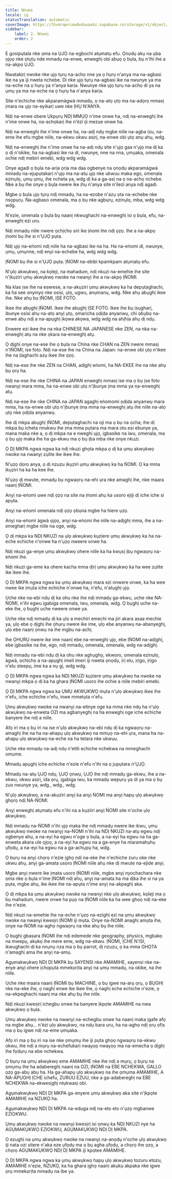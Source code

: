 ```yaml
---
title: Nṅomi
locale: ig
statusTranslation: automatic
coverImage: https://lhvmrqwrcowdvduuaukz.supabase.co/storage/v1/object/public/strapi-uploads/small_cover-educacion-fundamental.webp-2d51a7828a2b1309555be27f7e2a61a0.webp
sidebar:
    label: 2. Nṅomi
    order: 2
---
```

E gosipụtala nke ọma na ỤJỌ na-egbochi atụmatụ efu. Ọnọdụ akụ na ụba ọjọọ nke ọtụtụ nde mmadụ na-enwe, enweghị obi abụọ ọ bụla, bụ n'ihi ihe a na-akpọ ỤJỌ.

Nwatakịrị nwoke nke ụjọ tụrụ na-achọ nne ya ọ hụrụ n'anya ma na-agbasi ike na ya iji nweta nchebe. Di nke ụjọ tụrụ na-agbasi ike na nwunye ya ma na-eche na ọ hụrụ ya n'anya karịa. Nwunye nke ụjọ tụrụ na-achọ di ya na ụmụ ya ma na-eche na ọ hụrụ ha n'anya karịa.

Site n'echiche nke akparamàgwà mmadụ, ọ na-atọ ụtọ ma na-adọrọ mmasị ịmara na ụjọ na-eyikarị uwe nke ỊHỤ N'ANYA.

Ndị na-enwe obere Ụkpụrụ NDỊ MMỤỌ n'ime onwe ha, ndị na-enweghị ihe n'ime onwe ha, na-achọkarị ihe n'èzí iji mezue onwe ha.

Ndị na-enweghị ihe n'ime onwe ha, na-adị ndụ mgbe niile na-agba izu, na-eme ihe efu mgbe niile, na-ekwu okwu asịrị, na-enwe obi ụtọ anụ ahụ, wdg.

Ndị na-enweghị ihe n'ime onwe ha na-adị ndụ site n'ụjọ gaa n'ụjọ ma dị ka ọ dị n'okike, ha na-agbasi ike na di, nwunye, nne na nna, ụmụaka, omenala ochie ndị mebiri emebi, wdg wdg wdg.

Onye agadi ọ bụla na-arịa ọrịa ma daa ogbenye na ọnọdụ akparamàgwà mmadụ na-ejupụtakarị n'ụjọ ma na-atụ ụjọ nke ukwuu maka ego, omenala ezinụlọ, ụmụ ụmụ, ihe ncheta ya, wdg dị ka a ga-asị na ọ na-achọ nchebe. Nke a bụ ihe onye ọ bụla nwere ike ịhụ n'anya site n'ilezi anya ndị agadi.

Mgbe ọ bụla ụjọ tụrụ ndị mmadụ, ha na-ezobe n'azụ ọta na-echebe nke nsọpụrụ. Na-agbaso omenala, ma ọ bụ nke agbụrụ, ezinụlọ, mba, wdg wdg wdg.

N'ezie, omenala ọ bụla bụ naanị nkwughachi na-enweghị isi ọ bụla, efu, na-enweghị ezi uru.

Ndị mmadụ niile nwere ọchịchọ siri ike ịṅomi ihe ndị ọzọ. Ihe a na-akpọ ịṅomi bụ ihe si n'ỤJỌ pụta.

Ndị ụjọ na-eṅomi ndị niile ha na-agbasi ike na ha. Ha na-eṅomi di, nwunye, ụmụ, ụmụnne, ndị enyi na-echebe ha, wdg wdg wdg.

ỊṄOMI bụ ihe si n'ỤJỌ pụta. ỊṄOMI na-ebibi kpamkpam atụmatụ efu.

N'ụlọ akwụkwọ, na kọleji, na mahadum, ndị nkuzi na-emehie ihe site n'ịkụziri ụmụ akwụkwọ nwoke na nwanyị ihe a na-akpọ ỊṄOMI.

Na klas ịse ihe na eserese, a na-akụziri ụmụ akwụkwọ ka ha depụtaghachi, ka ha see onyinyo nke osisi, ụlọ, ugwu, anụmanụ, wdg. Nke ahụ abụghị ikee ihe. Nke ahụ bụ ỊṄOMI, ỊSE FOTO.

Ikee ihe abụghị ỊṄOMI. Ikee ihe abụghị ỊSE FOTO. Ikee ihe bụ ịsụgharị, ibunye osisi ahụ na-atọ anyị ụtọ, ọmarịcha ọdịda anyanwụ, chi ọbụbọ na-enwe abụ ndị a na-apụghị ịkọwa akọwa, wdg wdg na ahịhịa ahụ dị ndụ.

Enwere ezi ikee ihe na nka CHINESE NA JAPANESE nke ZEN, na nka na-enweghị atụ na nke ọkara na-enweghị atụ.

Ọ dịghị onye na-ese ihe ọ bụla na China nke CHAN na ZEN nwere mmasị n'ỊṄOMI, ise foto. Ndị na-ese ihe na China na Japan: na-enwe obi ụtọ n'ikee ihe na ịlaghachi azụ ikee ihe ọzọ.

Ndị na-ese ihe nke ZEN na CHAN, adịghị eṅomi, ha NA-EKEE ihe na nke ahụ bụ ọrụ ha.

Ndị na-ese ihe nke CHINA na JAPAN enweghị mmasị ise ma ọ bụ ịse foto nwanyị mara mma, ha na-enwe obi ụtọ n'ịbunye ịma mma ya na-enweghị atụ.

Ndị na-ese ihe nke CHINA na JAPAN agaghị eṅomomi ọdịda anyanwụ mara mma, ha na-enwe obi ụtọ n'ịbunye ịma mma na-enweghị atụ ihe niile na-atọ ụtọ nke ọdịda anyanwụ.

Ihe dị mkpa abụghị ỊṄOMI, depụtaghachi na oji ma ọ bụ na ọcha; ihe dị mkpa bụ icheta nnukwu ihe ịma mma pụtara ma mara otu esi ebunye ya, mana maka nke a, ọ dị mkpa na e nweghị ụjọ, ịgbasike na iwu, omenala, ma ọ bụ ụjọ maka ihe ha ga-ekwu ma ọ bụ ịba mba nke onye nkuzi.

Ọ DỊ MKPA ngwa ngwa ka ndị nkuzi ghọta mkpa ọ dị ka ụmụ akwụkwọ nwoke na nwanyị zụlite ike ikee ihe.

N'ụzọ doro anya, ọ dị nzuzu ịkụziri ụmụ akwụkwọ ka ha ṄOMI. Ọ ka mma ịkụziri ha ka ha kee ihe.

N'ụzọ dị mwute, mmadụ bụ ngwaọrụ na-ehi ụra nke amaghị ihe, nke maara naanị ỊṄOMI.

Anyị na-eṅomi uwe ndị ọzọ na site na ịṅomi ahụ ka usoro ejiji dị iche iche si apụta.

Anyị na-eṅomi omenala ndị ọzọ ọbụna mgbe ha hiere ụzọ.

Anyị na-eṅomi àgwà ọjọọ, anyị na-eṅomi ihe niile na-adịghị mma, ihe a na-emegharị mgbe niile na oge, wdg.

Ọ dị mkpa ka NDỊ NKUZI na ụlọ akwụkwọ kụziere ụmụ akwụkwọ ka ha na-eche echiche n'onwe ha n'ụzọ nweere onwe ha.

Ndị nkuzi ga-enye ụmụ akwụkwọ ohere niile ka ha kwụsị ịbụ ngwaọrụ na-eṅomi ihe.

Ndị nkuzi ga-eme ka ohere kacha mma dịrị ụmụ akwụkwọ ka ha wee zụlite ike ikee ihe.

Ọ DỊ MKPA ngwa ngwa ka ụmụ akwụkwọ mara ezi nnwere onwe, ka ha wee nwee ike ịmụta iche echiche n'onwe ha, n'efu, n'atụghị ụjọ.

Uche nke na-ebi ndụ dị ka ohu nke ihe ndị mmadụ ga-ekwu, uche nke NA-ṄOMI, n'ihi egwu ịgabiga omenala, iwu, omenala, wdg. Ọ bụghị uche na-eke ihe, ọ bụghị uche nweere onwe ya.

Uche nke ndị mmadụ dị ka ụlọ a mechiri emechi ma jiri akara asaa mechie ya, ụlọ ebe ọ dịghị ihe ọhụrụ nwere ike ime, ụlọ ebe anyanwụ na-abanyeghị, ụlọ ebe naanị ọnwụ na ihe mgbu na-achị.

Ihe ỌHỤRỤ nwere ike ime naanị ebe na-enweghị ụjọ, ebe ỊṄOMI na-adịghị, ebe ịgbasike na ihe, ego, ndị mmadụ, omenala, omenala, wdg na-adịghị.

Ndị mmadụ na-ebi ndụ dị ka ohu nke aghụghọ, ekworo, omenala ezinụlọ, àgwà, ọchịchọ a na-apụghị imeli imeri iji nweta ọnọdụ, ịrị elu, ịrịgo, ịrịgo n'elu steepụ, ime ka a nụ gị, wdg wdg.

Ọ DỊ MKPA ngwa ngwa ka NDỊ NKUZI kụziere ụmụ akwụkwọ ha nwoke na nwanyị mkpa ọ dị ka ha ghara ỊṄOMI usoro ihe ochie a niile mebiri emebi.

Ọ DỊ MKPA ngwa ngwa ka ỤMỤ AKWỤKWỌ mụta n'ụlọ akwụkwọ ikee ihe n'efu, iche echiche n'efu, inwe mmetụta n'efu.

Ụmụ akwụkwọ nwoke na nwanyị na-etinye oge ka mma nke ndụ ha n'ụlọ akwụkwọ na-enweta OZI ma agbanyeghị na ha enweghị oge iche echiche banyere ihe ndị a niile.

Afọ iri ma ọ bụ iri na ise n'ụlọ akwụkwọ na-ebi ndụ dị ka ngwaọrụ na-amaghị ihe na ha na-ahapụ ụlọ akwụkwọ na mmụọ na-ehi ụra, mana ha na-ahapụ ụlọ akwụkwọ na-eche na ha tetara nke ukwuu.

Uche nke mmadụ na-adị ndụ n'etiti echiche nchekwa na mmeghachi omume.

Mmadụ apụghị iche echiche n'ezie n'efu n'ihi na ọ jupụtara n'ỤJỌ.

Mmadụ na-atụ ỤJỌ ndụ, ỤJỌ ọnwụ, ỤJỌ ihe ndị mmadụ ga-ekwu, ihe a na-ekwu, okwu asịrị, ida ọrụ, ịgabiga iwu, ka mmadụ wepụrụ ya di ya ma ọ bụ zuo nwunye ya, wdg., wdg., wdg.

N'ụlọ akwụkwọ, a na-akụziri anyị ka anyị ṄOMI ma anyị hapụ ụlọ akwụkwọ ghọrọ ndị NA-ṄOMI.

Anyị enweghị atụmatụ efu n'ihi na a kụziiri anyị ṄOMI site n'oche ụlọ akwụkwọ.

Ndị mmadụ na-ṄOMI n'ihi ụjọ maka ihe ndị mmadụ nwere ike ikwu, ụmụ akwụkwọ nwoke na nwanyị na-ṄOMI n'ihi na NDỊ NKUZI na-atụ egwu ndị ogbenye ahụ, a na-eyi ha egwu n'oge ọ bụla, a na-eyi ha egwu na ha ga-enweta akara ule ọjọọ, a na-eyi ha egwu na a ga-enye ha ntaramahụhụ ụfọdụ, a na-eyi ha egwu na a ga-achụpụ ha, wdg.

Ọ bụrụ na anyị chọrọ n'ezie ịghọ ndị na-eke ihe n'echiche zuru oke nke okwu ahụ, anyị ga-amata usoro ỊṄOMI niile ahụ nke dị mwute na-ejide anyị.

Mgbe anyị nwere ike ịmata usoro ỊṄOMI niile, mgbe anyị nyochachara nke ọma nke ọ bụla n'ime ỊṄOMI ndị ahụ, anyị na-amata ha ma dịka ihe si na ya pụta, mgbe ahụ, ike ikee ihe na-apụta n'ime anyị na-akpaghị aka.

Ọ dị mkpa ka ụmụ akwụkwọ nwoke na nwanyị nke ụlọ akwụkwọ, kọleji ma ọ bụ mahadum, nwere onwe ha pụọ na ỊṄOMI niile ka ha wee ghọọ ndị na-eke ihe n'ezie.

Ndị nkuzi na-emehie ihe na-eche n'ụzọ na-ezighị ezi na ụmụ akwụkwọ nwoke na nwanyị kwesịrị ỊṄOMI iji mụta. Onye na-ṄOMI anaghị amụta ihe, onye na-ṄOMI na-aghọ ngwaọrụ na nke ahụ bụ ihe niile.

Ọ bụghị gbasara ỊṄOMI ihe ndị edemede nke geography, physics, mgbakọ na mwepụ, akụkọ ihe mere eme, wdg na-ekwu. ỊṄOMI, ỊCHE N'ISI, ikwughachi dị ka nnụnụ nza ma ọ bụ parrot, dị nzuzu, ọ ka mma GHỌTA n'amaghị ama ihe anyị na-amụ.

Agụmakwụkwọ NDỊ DỊ MKPA bụ SAYENSI nke AMAMIHE, sayensi nke na-enye anyị ohere ịchọpụta mmekọrịta anyị na ụmụ mmadụ, na okike, na ihe niile.

Uche nke maara naanị ỊṄOMI bụ MACHINE, ọ bụ igwe na-arụ ọrụ, ọ BỤGHỊ nke na-eke ihe, ọ naghị enwe ike ikee ihe, ọ naghị eche echiche n'ezie, ọ na-ekpeghachi naanị ma nke ahụ bụ ihe niile.

Ndị nkuzi kwesịrị ichegbu onwe ha banyere ịkpọte AMAMIHE na nwa akwụkwọ ọ bụla.

Ụmụ akwụkwọ nwoke na nwanyị na-echegbu onwe ha naanị maka ịgafe afọ na mgbe ahụ... n'èzí ụlọ akwụkwọ, na ndụ bara uru, ha na-aghọ ndị ọrụ ọfịs ma ọ bụ igwe ndị na-eme ụmụaka.

Afọ iri ma ọ bụ iri na ise nke ọmụmụ ihe iji pụta ghọọ ngwaọrụ na-ekwu okwu, ihe ndị a mụrụ na-echefukarị nwayọọ nwayọọ ma na-emecha ọ dịghị ihe fọdụrụ na ebe nchekwa.

Ọ bụrụ na ụmụ akwụkwọ eme AMAMIHE nke ihe ndị a mụrụ, ọ bụrụ na ọmụmụ ihe ha adabereghị naanị na OZI, ỊṄOMI na EBE NCHEKWA, GALLO ọzọ ga-abụ abụ ha. Ha ga-ahapụ ụlọ akwụkwọ na ihe ọmụma AMAMIHE, A NA-APỤGHỊ ỊCHE ichefu, ZURUU EZUU, nke a ga-adabereghị na EBE NCHEKWA na-ekwesịghị ntụkwasị obi.

Agụmakwụkwọ NDỊ DỊ MKPA ga-enyere ụmụ akwụkwọ aka site n'ịkpọte AMAMIHE na NZUKỌ ha.

Agụmakwụkwọ NDỊ DỊ MKPA na-eduga ndị na-eto eto n'ụzọ mgbanwe EZIOKWU.

Ụmụ akwụkwọ nwoke na nwanyị kwesịrị isi ọnwụ ka NDỊ NKUZI nye ha AGỤMAKỤKWỌ EZIOKWU, AGỤMAKỤKWỌ NDỊ DỊ MKPA.

O ezughị na ụmụ akwụkwọ nwoke na nwanyị na-anọdụ n'oche ụlọ akwụkwọ iji nata ozi sitere n'aka eze ụfọdụ ma ọ bụ agha ụfọdụ, a chọrọ ihe ọzọ, a chọrọ AGỤMAKỤKWỌ NDỊ DỊ MKPA iji kpọtee AMAMIHE.

Ọ DỊ MKPA ngwa ngwa ka ụmụ akwụkwọ hapụ ụlọ akwụkwọ tozuru etozu, AMAMIHE n'ezie, NZUKỌ, ka ha ghara ịghọ naanị akụkụ akpaka nke igwe ọrụ mmekọrịta mmadụ na ibe ya.

